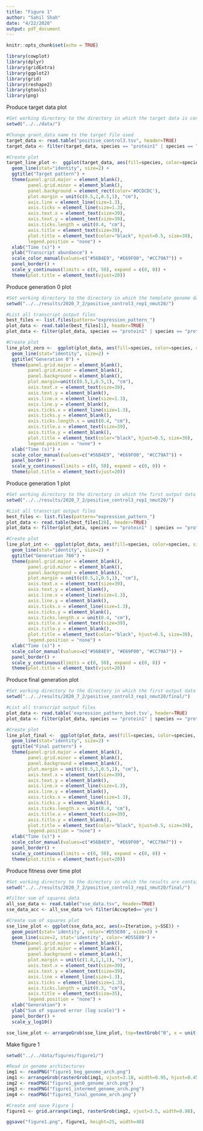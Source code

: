 ```yaml
---
title: "Figure 1"
author: "Sahil Shah"
date: "4/22/2020"
output: pdf_document
---
```


```r
knitr::opts_chunk$set(echo = TRUE)

library(cowplot)
library(dplyr)
library(gridExtra)
library(ggplot2)
library(grid)
library(reshape2)
library(gtools)
library(png)
```

Produce target data plot

```r

#Set working directory to the directory in which the target data is contained in 
setwd("../../data/")

#Change grant_data name to the target file used
target_data <- read.table("positive_control3.tsv", header=TRUE)
target_data <- filter(target_data, species == "protein1" | species == "protein2" | species == "protein3")

#Create plot
target_line_plot <-  ggplot(target_data, aes(fill=species, color=species, size=species, x=time, y=transcript)) +
  geom_line(stat="identity", size=2) + 
  ggtitle("Target pattern") + 
  theme(panel.grid.major = element_blank(), 
        panel.grid.minor = element_blank(), 
        panel.background = element_rect(color='#DCDCDC'), 
        plot.margin = unit(c(0.5,1,0.5,1), "cm"), 
        axis.line = element_line(size=1.3), 
        axis.ticks = element_line(size=1.3), 
        axis.text.x = element_text(size=39), 
        axis.text.y = element_text(size=39), 
        axis.ticks.length = unit(0.4, "cm"),
        axis.title = element_text(size=39), 
        plot.title = element_text(color="black", hjust=0.5, size=39), 
        legend.position = "none") + 
  xlab("Time (s)") + 
  ylab("Transcript abundance") + 
  scale_color_manual(values=c("#56B4E9", "#E69F00", "#CC79A7")) + 
  panel_border() + 
  scale_y_continuous(limits = c(0, 50), expand = c(0, 0)) +
  theme(plot.title = element_text(vjust=20))

```

Produce generation 0 plot

```r

#Set working directory to the directory in which the template genome data is contained in 
setwd("../../results/2020_7_2/positive_control3_rep1_nmut20/")

#List all transcript output files
best_files <- list.files(pattern="expression_pattern_")
plot_data <- read.table(best_files[1], header=TRUE)
plot_data <- filter(plot_data, species == "protein1" | species == "protein2" | species == "protein3")

#Create plot
line_plot_zero <-  ggplot(plot_data, aes(fill=species, color=species, size=species, x=time, y=transcript)) +
  geom_line(stat="identity", size=2) + 
  ggtitle("Generation 0") + 
  theme(panel.grid.major = element_blank(), 
        panel.grid.minor = element_blank(), 
        panel.background = element_blank(), 
        plot.margin=unit(c(0.5,1,0.5,1), "cm"), 
        axis.text.x = element_text(size=39), 
        axis.text.y = element_blank(), 
        axis.line.x = element_line(size=1.3), 
        axis.line.y = element_blank(), 
        axis.ticks.x = element_line(size=1.3),
        axis.ticks.y = element_blank(), 
        axis.ticks.length.x = unit(0.4, "cm"),
        axis.title.x = element_text(size=39), 
        axis.title.y = element_blank(),
        plot.title = element_text(color="black", hjust=0.5, size=39), 
        legend.position = "none") + 
  xlab("Time (s)") + 
  scale_color_manual(values=c("#56B4E9", "#E69F00", "#CC79A7")) + 
  panel_border() +
  scale_y_continuous(limits = c(0, 50), expand = c(0, 0)) +
  theme(plot.title = element_text(vjust=20))

```

Produce generation 1 plot
```r

#Set working directory to the directory in which the first output data is contained in 
setwd("../../results/2020_7_2/positive_control3_rep1_nmut20/")

#List all transcript output files
best_files <- list.files(pattern="expression_pattern_")
plot_data <- read.table(best_files[20], header=TRUE)
plot_data <- filter(plot_data, species == "protein1" | species == "protein2" | species == "protein3")

#Create plot
line_plot_int <-  ggplot(plot_data, aes(fill=species, color=species, size=species, x=time, y=transcript)) +
  geom_line(stat="identity", size=2) + 
  ggtitle("Generation 766") + 
  theme(panel.grid.major = element_blank(), 
        panel.grid.minor = element_blank(), 
        panel.background = element_blank(), 
        plot.margin = unit(c(0.5,1,0.5,1), "cm"), 
        axis.text.x = element_text(size=39), 
        axis.text.y = element_blank(), 
        axis.line.x = element_line(size=1.3), 
        axis.line.y = element_blank(), 
        axis.ticks.x = element_line(size=1.3),
        axis.ticks.y = element_blank(), 
        axis.ticks.length.x = unit(0.4, "cm"),
        axis.title.x = element_text(size=39), 
        axis.title.y = element_blank(),
        plot.title = element_text(color="black", hjust=0.5, size=39), 
        legend.position = "none") + 
  xlab("Time (s)") + 
  scale_color_manual(values=c("#56B4E9", "#E69F00", "#CC79A7")) + 
  panel_border() + 
  scale_y_continuous(limits = c(0, 50), expand = c(0, 0)) +
  theme(plot.title = element_text(vjust=20))

```
Produce final generation plot
```r

#Set working directory to the directory in which the first output data is contained in 
setwd("../../results/2020_7_2/positive_control3_rep1_nmut20/final/")

#List all transcript output files
plot_data <- read.table('expression_pattern_best.tsv', header=TRUE)
plot_data <- filter(plot_data, species == "protein1" | species == "protein2" | species == "protein3")

#Create plot
line_plot_final <-  ggplot(plot_data, aes(fill=species, color=species, size=species, x=time, y=transcript)) +
  geom_line(stat="identity", size=2) + 
  ggtitle("Final pattern") + 
  theme(panel.grid.major = element_blank(), 
        panel.grid.minor = element_blank(), 
        panel.background = element_blank(), 
        plot.margin = unit(c(0.5,1,0.5,1), "cm"), 
        axis.text.x = element_text(size=39), 
        axis.text.y = element_blank(),
        axis.line.x = element_line(size=1.3), 
        axis.line.y = element_blank(), 
        axis.ticks.x = element_line(size=1.3),
        axis.ticks.y = element_blank(), 
        axis.ticks.length.x = unit(0.4, "cm"),
        axis.title.x = element_text(size=39), 
        axis.title.y = element_blank(),
        plot.title = element_text(color="black", hjust=0.5, size=39), 
        legend.position = "none") + 
  xlab("Time (s)") + 
  scale_color_manual(values=c("#56B4E9", "#E69F00", "#CC79A7")) + 
  panel_border() + 
  scale_y_continuous(limits = c(0, 50), expand = c(0, 0)) +
  theme(plot.title = element_text(vjust=20))
```
Produce fitness over time plot
```r

#Set working directory to the directory in which the results are contained in
setwd("../../results/2020_7_2/positive_control3_rep1_nmut20/final/")

#Filter sum of squares data
all_sse_data <- read.table("sse_data.tsv", header=TRUE)
sse_data_acc <- all_sse_data %>% filter(Accepted=='yes')

#Create sum of squares plot
sse_line_plot <- ggplot(sse_data_acc, aes(x=Iteration, y=SSE)) + 
  geom_point(stat='identity', color='#D55E00', size=3) + 
  geom_line(size=2, stat='identity', color='#D55E00') + 
  theme(panel.grid.major = element_blank(), 
        panel.grid.minor = element_blank(), 
        panel.background = element_blank(), 
        plot.margin = unit(c(1.8,1,1,1), "cm"), 
        axis.text.x = element_text(size=39), 
        axis.text.y = element_text(size=39), 
        axis.line = element_line(size=1.3), 
        axis.ticks = element_line(size=1.3), 
        axis.ticks.length = unit(0.3, "cm"),
        axis.title = element_text(size=35),
        legend.position = "none") +
  xlab("Generation") + 
  ylab("Sum of squared error (log scale)") + 
  panel_border() +
  scale_y_log10()

sse_line_plot <- arrangeGrob(sse_line_plot, top=textGrob("B", x = unit(0, "npc"), y=unit(1, "npc"), just=c("left","top"), gp=gpar(col="black", font="bold", fontsize=60, fontfamily="Arial")))

```
Make figure 1
```r

setwd("../../data/figures/figure1/")

#Read in genome architectures
img1 <- readPNG("figure1_beg_genome_arch.png")
img1 <- arrangeGrob(rasterGrob(img1, vjust=3.18, width=0.95, hjust=0.45), top=textGrob("A", x = unit(0, "npc"), y=unit(-7.5, "npc"), just=c("left","top"), gp=gpar(col="black", font="bold", fontsize=60, fontfamily="Arial")))
img2 <- readPNG("figure1_gen0_genome_arch.png")
img3 <- readPNG("figure1_intermed_genome_arch.png")
img4 <- readPNG("figure1_final_genome_arch.png")

#Create and save Figure 1
figure1 <- grid.arrange(img1, rasterGrob(img2, vjust=3.5, width=0.98), rasterGrob(img3, vjust=3.86, width=0.98), rasterGrob(img4, vjust=3.68, width=0.99), target_line_plot, line_plot_zero, line_plot_int, line_plot_final, sse_line_plot, layout_matrix=rbind(c(1,2,3,4), c(5,6,7,8), c(9,9,9,9)), widths=c(2.3,2,2,2))

ggsave("figure1.png", figure1, height=25, width=40)

```
